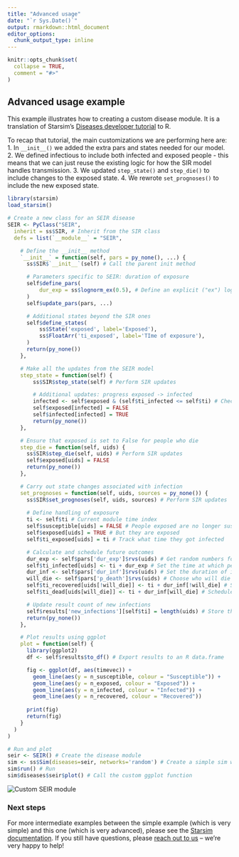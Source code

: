 ```yaml
---
title: "Advanced usage"
date: "`r Sys.Date()`"
output: rmarkdown::html_document
editor_options: 
  chunk_output_type: inline
---
```


```r
knitr::opts_chunk$set(
  collapse = TRUE,
  comment = "#>"
)
```

## Advanced usage example

This example illustrates how to creating a custom disease module. It is a translation of Starsim's [Diseases developer tutorial](https://docs.starsim.org/tutorials/dev_tut_diseases.html) to R.

To recap that tutorial, the main customizations we are performing here are:
1. In `__init__()` we added the extra pars and states needed for our model.
2. We defined infectious to include both infected and exposed people - this means that we can just reuse the existing logic for how the SIR model handles transmission.
3. We updated `step_state()` and `step_die()` to include changes to the exposed state.
4. We rewrote `set_prognoses()` to include the new exposed state.

```r
library(starsim)
load_starsim()

# Create a new class for an SEIR disease
SEIR <- PyClass("SEIR", 
  inherit = ss$SIR, # Inherit from the SIR class
  defs = list(`__module__` = "SEIR",

    # Define the __init__ method
    `__init__` = function(self, pars = py_none(), ...) {
      ss$SIR$`__init__`(self) # Call the parent init method

      # Parameters specific to SEIR: duration of exposure
      self$define_pars(
          dur_exp = ss$lognorm_ex(0.5), # Define an explicit ("ex") lognormal distribution with a mean of 0.5
      )
      self$update_pars(pars, ...)

      # Additional states beyond the SIR ones
      self$define_states(
          ss$State('exposed', label='Exposed'),
          ss$FloatArr('ti_exposed', label='TIme of exposure'),
      )
      return(py_none())
    },

    # Make all the updates from the SEIR model
    step_state = function(self) {
        ss$SIR$step_state(self) # Perform SIR updates

        # Additional updates: progress exposed -> infected
        infected <- self$exposed & (self$ti_infected <= self$ti) # Check who is scheduled to become infected
        self$exposed[infected] = FALSE
        self$infected[infected] = TRUE
        return(py_none())
    },

    # Ensure that exposed is set to False for people who die
    step_die = function(self, uids) {
      ss$SIR$step_die(self, uids) # Perform SIR updates
      self$exposed[uids] = FALSE
      return(py_none())
    },

    # Carry out state changes associated with infection
    set_prognoses = function(self, uids, sources = py_none()) {
      ss$SIR$set_prognoses(self, uids, sources) # Perform SIR updates
      
      # Define handling of exposure
      ti <- self$ti # Current module time index
      self$susceptible[uids] = FALSE # People exposed are no longer susceptible
      self$exposed[uids] = TRUE # But they are exposed
      self$ti_exposed[uids] = ti # Track what time they got infected

      # Calculate and schedule future outcomes
      dur_exp <- self$pars['dur_exp']$rvs(uids) # Get random numbers for the duration of exposure
      self$ti_infected[uids] <- ti + dur_exp # Set the time at which people move from exposed to infected
      dur_inf <- self$pars['dur_inf']$rvs(uids) # Set the duration of infection
      will_die <- self$pars['p_death']$rvs(uids) # Choose who will die
      self$ti_recovered[uids[!will_die]] <- ti + dur_inf[!will_die] # Schedule people to recover
      self$ti_dead[uids[will_die]] <- ti + dur_inf[will_die] # Schedule people to die

      # Update result count of new infections
      self$results['new_infections'][self$ti] = length(uids) # Store the number of new infections in the results
      return(py_none())
    },

    # Plot results using ggplot
    plot = function(self) {
      library(ggplot2)
      df <- self$results$to_df() # Export results to an R data.frame

      fig <- ggplot(df, aes(timevec)) + 
        geom_line(aes(y = n_susceptible, colour = "Susceptible")) + 
        geom_line(aes(y = n_exposed, colour = "Exposed")) +
        geom_line(aes(y = n_infected, colour = "Infected")) +
        geom_line(aes(y = n_recovered, colour = "Recovered"))
      
      print(fig)
      return(fig)
    }
  )
)

# Run and plot
seir <- SEIR() # Create the disease module
sim <- ss$Sim(diseases=seir, networks='random') # Create a simple sim with default parameters
sim$run() # Run
sim$diseases$seir$plot() # Call the custom ggplot function
```
<img src="advanced-seir.png" alt="Custom SEIR module" />


### Next steps

For more intermediate examples between the simple example (which is very simple) and this one (which is very advanced), please see the [Starsim documentation](https://docs.starsim.org). If you still have questions, please [reach out to us](mailto:info@starsim.org) -- we're very happy to help!